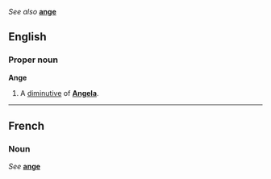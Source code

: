 ''See also'' '''[[ange]]'''

==English==
===Proper noun===
'''Ange'''

#A [[diminutive]] of '''[[Angela]]'''.

----
==French==
===Noun===
''See'' '''[[ange]]'''
